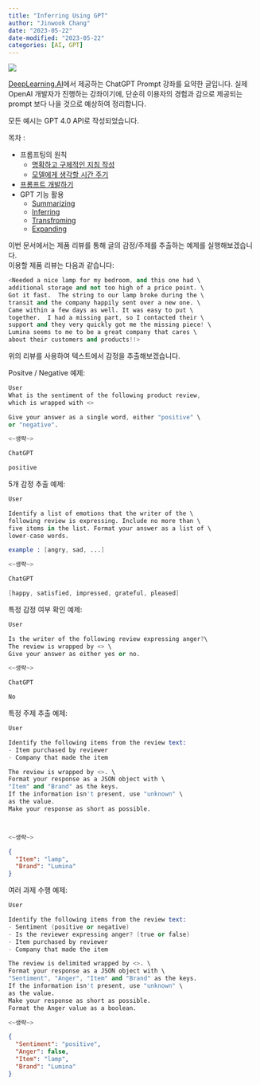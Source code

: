 ```yaml
---
title: "Inferring Using GPT"
author: "Jinwook Chang"
date: "2023-05-22"
date-modified: "2023-05-22"
categories: [AI, GPT]
---
```


![](../../others/prompt.png)


[DeepLearning.AI](https://www.deeplearning.ai/)에서 제공하는 ChatGPT Prompt 강좌를 요약한 글입니다.
실제 OpenAI 개발자가 진행하는 강좌이기에, 단순히 이용자의 경험과 감으로 제공되는 prompt 보다 나을 것으로 예상하여 정리합니다.

모든 예시는 GPT 4.0 API로 작성되었습니다.

목차 :

* 프롬프팅의 원칙
  + [명확하고 구체적인 지침 작성](gpt-principles-of-prompting-1)
  + [모델에게 생각할 시간 주기](../gpt-principles-of-prompting-2)
* [프롬프트 개발하기](../gpt-iterative-prompt-development)
* GPT 기능 활용
  + [Summarizing](../gpt-summarize/)
  + [Inferring](../gpt-inferring/)
  + [Transfroming](../gpt-transforming/)
  + [Expanding](../gpt-expanding)

이번 문서에서는 제품 리뷰를 통해 글의 감정/주제를 추출하는 예제를 실행해보겠습니다.  
이용할 제품 리뷰는 다음과 같습니다:  

```s
<Needed a nice lamp for my bedroom, and this one had \
additional storage and not too high of a price point. \
Got it fast.  The string to our lamp broke during the \
transit and the company happily sent over a new one. \
Came within a few days as well. It was easy to put \
together.  I had a missing part, so I contacted their \
support and they very quickly got me the missing piece! \
Lumina seems to me to be a great company that cares \
about their customers and products!!>
```

위의 리뷰를 사용하여 텍스트에서 감정을 추출해보겠습니다.

Positve / Negative 예제:  

```s
User
What is the sentiment of the following product review, 
which is wrapped with <>

Give your answer as a single word, either "positive" \
or "negative".

<~생략~>
```

```s
ChatGPT

positive
```

5개 감정 추출 예제:  

```s
User

Identify a list of emotions that the writer of the \
following review is expressing. Include no more than \
five items in the list. Format your answer as a list of \
lower-case words.

example : [angry, sad, ...]

<~생략~>
```

```s
ChatGPT

[happy, satisfied, impressed, grateful, pleased]
```

특정 감정 여부 확인 예제:  

```s
User

Is the writer of the following review expressing anger?\
The review is wrapped by <> \
Give your answer as either yes or no.

<~생략~>
```

```s
ChatGPT

No
```

특정 주제 추출 예제:  

```s
User

Identify the following items from the review text: 
- Item purchased by reviewer
- Company that made the item

The review is wrapped by <>. \
Format your response as a JSON object with \
"Item" and "Brand" as the keys. 
If the information isn't present, use "unknown" \
as the value.
Make your response as short as possible.



<~생략~>
```

```json
{
  "Item": "lamp",
  "Brand": "Lumina"
}
```


여러 과제 수행 예제:  

```s
User

Identify the following items from the review text: 
- Sentiment (positive or negative)
- Is the reviewer expressing anger? (true or false)
- Item purchased by reviewer
- Company that made the item

The review is delimited wrapped by <>. \
Format your response as a JSON object with \
"Sentiment", "Anger", "Item" and "Brand" as the keys.
If the information isn't present, use "unknown" \
as the value.
Make your response as short as possible.
Format the Anger value as a boolean.

<~생략~>
```

```json
{
  "Sentiment": "positive",
  "Anger": false,
  "Item": "lamp",
  "Brand": "Lumina"
}
```